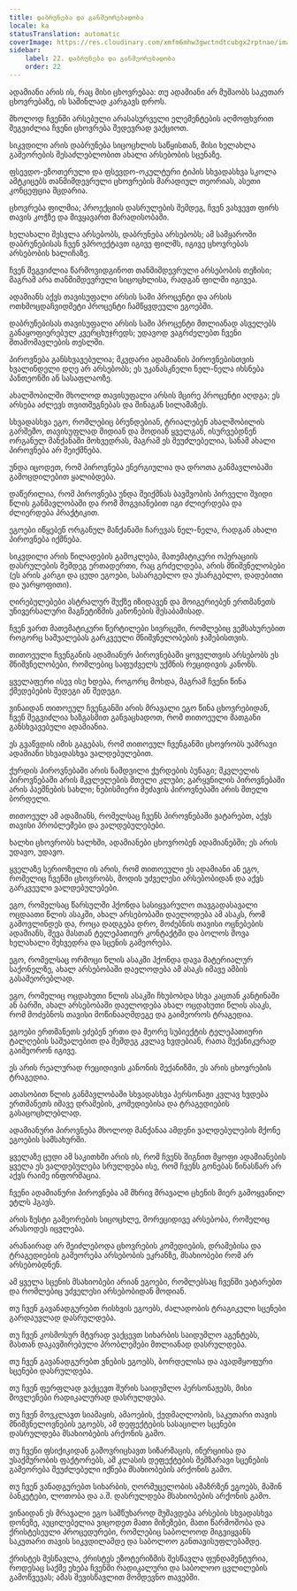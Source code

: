 ```yaml
---
title: დაბრუნება და განმეორებადობა
locale: ka
statusTranslation: automatic
coverImage: https://res.cloudinary.com/xmfm6mhw3gwctndtcubgx2rptnae/image/upload/v1741354419/small_cover_la_gran_rebelion_28716e29d2.webp
sidebar:
    label: 22. დაბრუნება და განმეორებადობა
    order: 22
---
```

ადამიანი არის ის, რაც მისი ცხოვრებაა: თუ ადამიანი არ მუშაობს საკუთარ ცხოვრებაზე, ის საშინლად კარგავს დროს.

მხოლოდ ჩვენში არსებული არასასურველი ელემენტების აღმოფხვრით შეგვიძლია ჩვენი ცხოვრება შედევრად ვაქციოთ.

სიკვდილი არის დაბრუნება სიცოცხლის საწყისთან, მისი ხელახლა გამეორების შესაძლებლობით ახალი არსებობის სცენაზე.

ფსევდო-ეზოთერული და ფსევდო-ოკულტური ტიპის სხვადასხვა სკოლა ამტკიცებს თანმიმდევრული ცხოვრების მარადიულ თეორიას, ასეთი კონცეფცია მცდარია.

ცხოვრება ფილმია; პროექციის დასრულების შემდეგ, ჩვენ ვახვევთ ფირს თავის კოჭზე და მივყავართ მარადისობაში.

ხელახალი შესვლა არსებობს, დაბრუნება არსებობს; ამ სამყაროში დაბრუნებისას ჩვენ ვპროექტავთ იგივე ფილმს, იგივე ცხოვრებას არსებობის ხალიჩაზე.

ჩვენ შეგვიძლია წარმოვიდგინოთ თანმიმდევრული არსებობის თეზისი; მაგრამ არა თანმიმდევრული სიცოცხლისა, რადგან ფილმი იგივეა.

ადამიანს აქვს თავისუფალი არსის სამი პროცენტი და არსის ოთხმოცდაჩვიდმეტი პროცენტი ჩამწყვდეული ეგოებში.

დაბრუნებისას თავისუფალი არსის სამი პროცენტი მთლიანად ასველებს განაყოფიერებულ კვერცხუჯრედს; უდავოდ ვაგრძელებთ ჩვენი შთამომავლების თესლში.

პიროვნება განსხვავებულია; მკვდარი ადამიანის პიროვნებისთვის ხვალინდელი დღე არ არსებობს; ეს უკანასკნელი ნელ-ნელა იხსნება პანთეონში ან სასაფლაოზე.

ახალშობილში მხოლოდ თავისუფალი არსის მცირე პროცენტი აღდგა; ეს არსება აძლევს თვითშეგნებას და შინაგან სილამაზეს.

სხვადასხვა ეგო, რომლებიც ბრუნდებიან, ტრიალებენ ახალშობილის გარშემო, თავისუფლად მიდიან და მოდიან ყველგან, ისურვებდნენ ორგანულ მანქანაში მოხვედრას, მაგრამ ეს შეუძლებელია, სანამ ახალი პიროვნება არ შეიქმნება.

უნდა იცოდეთ, რომ პიროვნება ენერგიულია და დროთა განმავლობაში გამოცდილებით ყალიბდება.

დაწერილია, რომ პიროვნება უნდა შეიქმნას ბავშვობის პირველი შვიდი წლის განმავლობაში და რომ მოგვიანებით იგი ძლიერდება და ძლიერდება პრაქტიკით.

ეგოები იწყებენ ორგანულ მანქანაში ჩარევას ნელ-ნელა, რადგან ახალი პიროვნება იქმნება.

სიკვდილი არის წილადების გამოკლება, მათემატიკური ოპერაციის დასრულების შემდეგ ერთადერთი, რაც გრძელდება, არის მნიშვნელობები (ეს არის კარგი და ცუდი ეგოები, სასარგებლო და უსარგებლო, დადებითი და უარყოფითი).

ღირებულებები ასტრალურ შუქზე იზიდავენ და მოიგერიებენ ერთმანეთს უნივერსალური მაგნეტიზმის კანონების შესაბამისად.

ჩვენ ვართ მათემატიკური წერტილები სივრცეში, რომლებიც ვემსახურებით როგორც საშუალებას გარკვეული მნიშვნელობების ჯამებისთვის.

თითოეული ჩვენგანის ადამიანურ პიროვნებაში ყოველთვის არსებობს ეს მნიშვნელობები, რომლებიც საფუძველს უქმნის რეციდივის კანონს.

ყველაფერი ისევ ისე ხდება, როგორც მოხდა, მაგრამ ჩვენი წინა ქმედებების შედეგი ან შედეგი.

ვინაიდან თითოეულ ჩვენგანში არის მრავალი ეგო წინა ცხოვრებიდან, ჩვენ შეგვიძლია ხაზგასმით განვაცხადოთ, რომ თითოეული მათგანი განსხვავებული ადამიანია.

ეს გვაწვდის იმის გაგებას, რომ თითოეულ ჩვენგანში ცხოვრობს უამრავი ადამიანი სხვადასხვა ვალდებულებით.

ქურდის პიროვნებაში არის ნამდვილი ქურდების ბუნაგი; მკვლელის პიროვნებაში არის მკვლელების მთელი კლუბი; გარყვნილის პიროვნებაში არის პაემნების სახლი; ნებისმიერი მეძავის პიროვნებაში არის მთელი ბორდელი.

თითოეულ ამ ადამიანს, რომელსაც ჩვენს პიროვნებაში ვატარებთ, აქვს თავისი პრობლემები და ვალდებულებები.

ხალხი ცხოვრობს ხალხში, ადამიანები ცხოვრობენ ადამიანებში; ეს არის უდავო, უდავო.

ყველაზე სერიოზული ის არის, რომ თითოეული ეს ადამიანი ან ეგო, რომელიც ჩვენში ცხოვრობს, მოდის უძველესი არსებობიდან და აქვს გარკვეული ვალდებულებები.

ეგო, რომელსაც წარსულში ჰქონდა სასიყვარულო თავგადასავალი ოცდაათი წლის ასაკში, ახალ არსებობაში დაელოდება ამ ასაკს, რომ გამოვლინდეს და, როცა დადგება დრო, მოძებნის თავისი ოცნებების ადამიანს, შევა მასთან ტელეპათიურ კონტაქტში და ბოლოს მოვა ხელახალი შეხვედრა და სცენის გამეორება.

ეგო, რომელსაც ორმოცი წლის ასაკში ჰქონდა დავა მატერიალურ საქონელზე, ახალ არსებობაში დაელოდება ამ ასაკს იმავე ამბის გასამეორებლად.

ეგო, რომელიც ოცდახუთი წლის ასაკში ჩხუბობდა სხვა კაცთან კანტინაში ან ბარში, ახალ არსებობაში დაელოდება ახალ ოცდახუთი წლის ასაკს, რომ მოძებნოს თავისი მოწინააღმდეგე და გაიმეოროს ტრაგედია.

ეგოები ერთმანეთს ეძებენ ერთი და მეორე სუბიექტის ტელეპათიური ტალღების საშუალებით და შემდეგ კვლავ ხვდებიან, რათა მექანიკურად გაიმეორონ იგივე.

ეს არის რეალურად რეციდივის კანონის მექანიზმი, ეს არის ცხოვრების ტრაგედია.

ათასობით წლის განმავლობაში სხვადასხვა პერსონაჟი კვლავ ხვდება ერთმანეთს იმავე დრამების, კომედიებისა და ტრაგედიების გასაცოცხლებლად.

ადამიანური პიროვნება მხოლოდ მანქანაა ამდენი ვალდებულების მქონე ეგოების სამსახურში.

ყველაზე ცუდი ამ საკითხში არის ის, რომ ჩვენს შიგნით მყოფი ადამიანების ყველა ეს ვალდებულება სრულდება ისე, რომ ჩვენს გონებას წინასწარ არ აქვს რაიმე ინფორმაცია.

ჩვენი ადამიანური პიროვნება ამ მხრივ მრავალი ცხენის მიერ გამოყვანილ ეტლს ჰგავს.

არის ზუსტი გამეორების სიცოცხლე, მორეციდივე არსებობა, რომელიც არასოდეს იცვლება.

არანაირად არ შეიძლებოდა ცხოვრების კომედიების, დრამებისა და ტრაგედიების გამეორება არსებობის ეკრანზე, მსახიობები რომ არ არსებობდნენ.

ამ ყველა სცენის მსახიობები არიან ეგოები, რომლებსაც ჩვენში ვატარებთ და რომლებიც უძველესი არსებობიდან მოდიან.

თუ ჩვენ გავანადგურებთ რისხვის ეგოებს, ძალადობის ტრაგიკული სცენები გარდაუვლად დასრულდება.

თუ ჩვენ კოსმოსურ მტვრად ვაქცევთ სიხარბის საიდუმლო აგენტებს, მასთან დაკავშირებული პრობლემები მთლიანად დასრულდება.

თუ ჩვენ გავანადგურებთ ვნების ეგოებს, ბორდელისა და ავადმყოფური სცენები დასრულდება.

თუ ჩვენ ფერფლად ვაქცევთ შურის საიდუმლო პერსონაჟებს, მისი მოვლენები რადიკალურად დასრულდება.

თუ ჩვენ მოვკლავთ სიამაყის, ამაოების, ქედმაღლობის, საკუთარი თავის მნიშვნელოვნების ეგოებს, ამ დეფექტების სასაცილო სცენები დასრულდება მსახიობების არქონის გამო.

თუ ჩვენი ფსიქიკიდან გამოვრიცხავთ სიზარმაცის, ინერციისა და უსაქმურობის ფაქტორებს, ამ კლასის დეფექტების შემზარავი სცენების გამეორება შეუძლებელი იქნება მსახიობების არქონის გამო.

თუ ჩვენ ვანადგურებთ სიხარბის, ღორმუცელობის ამაზრზენ ეგოებს, მაშინ ბანკეტები, ლოთობა და ა.შ. დასრულდება მსახიობების არქონის გამო.

ვინაიდან ეს მრავალი ეგო სამწუხაროდ მუშავდება არსების სხვადასხვა დონეზე, აუცილებელია ვიცოდეთ მათი მიზეზები, მათი წარმოშობა და ქრისტესეული პროცედურები, რომლებიც საბოლოოდ მიგვიყვანს საკუთარი თავის სიკვდილამდე და საბოლოო განთავისუფლებამდე.

ქრისტეს შესწავლა, ქრისტეს ეზოტერიზმის შესწავლა ფუნდამენტურია, როდესაც საქმე ეხება ჩვენში რადიკალური და საბოლოო ცვლილების გამოწვევას; ამას შევისწავლით მომდევნო თავებში.

